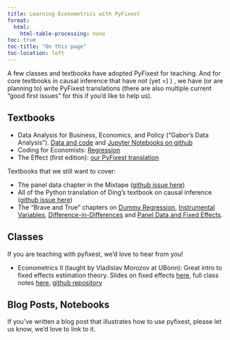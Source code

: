 ```yaml
---
title: Learning Econometrics with PyFixest
format:
  html:
    html-table-processing: none
toc: true
toc-title: "On this page"
toc-location: left
---
```


A few classes and textbooks have adopted PyFixest for teaching. And for core textbooks in causal inference that have not (yet =) ) , we have (or are planning to) write PyFixest translations (there are also multiple current "good first issues" for this if you'd like to help us).

## Textbooks

- Data Analysis for Business, Economics, and Policy ("Gabor's Data Analysis"). [Data and code](https://gabors-data-analysis.com/data-and-code/) and [Jupyter Notebooks on github](https://github.com/gabors-data-analysis/da_case_studies)
- Coding for Economists: [Regression](https://aeturrell.github.io/coding-for-economists/econmt-regression.html)
- The Effect (first edition): [our PyFixest translation](https://py-econometrics.github.io/pyfixest/replicating-the-effect.html)

Textbooks that we still want to cover:

- The panel data chapter in the Mixtape ([github issue here](https://github.com/py-econometrics/pyfixest/issues/998))
- All of the Python translation of Ding's textbook on causal inference ([github issue here](https://github.com/py-econometrics/pyfixest/issues/957))
- The "Brave and True" chapters on [Dummy Regression](https://matheusfacure.github.io/python-causality-handbook/06-Grouped-and-Dummy-Regression.html), [Instrumental Variables](https://matheusfacure.github.io/python-causality-handbook/08-Instrumental-Variables.html), [Difference-in-Differences](https://matheusfacure.github.io/python-causality-handbook/13-Difference-in-Differences.html) and [Panel Data and Fixed Effects](https://matheusfacure.github.io/python-causality-handbook/14-Panel-Data-and-Fixed-Effects.html).

## Classes

If you are teaching with pyfixest, we'd love to hear from you!

- Econometrics II (taught by Vladislav Morozov at UBonn): Great intro to fixed effects estimation theory. Slides on fixed effects [here](https://vladislav-morozov.github.io/econometrics-2/slides/panel/fe.html#/title-slide), full class notes [here](https://vladislav-morozov.github.io/econometrics-2/), [github repository](https://github.com/vladislav-morozov/econometrics-2)

## Blog Posts, Notebooks

If you've written a blog post that illustrates how to use pyfixest, please let us know, we'd love to link to it.
